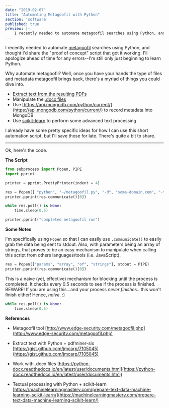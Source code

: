 ```yaml
---
date: "2019-02-07"
title: "Automating Metagoofil with Python"
section: 'software'
published: true
preview: |-
    I recently needed to automate metagoofil searches using Python, and thought I'd share the "proof of concept" script that got it working. I'll apologize ahead of time for any errors--I'm still only just beginning to learn Python.
---
```


I recently needed to automate [metagoofil](http://www.edge-security.com/metagoofil.php) searches using Python, and thought I'd share the "proof of concept" script that got it working. I'll apologize ahead of time for any errors--I'm still only just beginning to learn Python.

Why automate metagoofil? Well, once you have your hands the type of files and metadata metagoofil brings back, there's a myriad of things you could dive into.

- [Extract text from the resulting PDFs](https://gist.github.com/jmcarp/7105045)
- Manipulate the [.docx files](https://python-docx.readthedocs.io/en/latest/user/documents.html)
- Use [https://api.mongodb.com/python/current/](https://api.mongodb.com/python/current/) to record metadata into MongoDB
- Use [scikit-learn](https://machinelearningmastery.com/prepare-text-data-machine-learning-scikit-learn/) to perform some advanced text processing

I already have some pretty specific ideas for how I can use this short automation script, but I'll save those for late. There's quite a bit to share.

<hr />

Ok, here's the code.

**The Script**

```python
from subprocess import Popen, PIPE
import pprint

printer = pprint.PrettyPrinter(indent = 4)

res = Popen([ "python", "~/metagoofil.py", "-d", "some-domain.com", "-t", "doc,pdf", "-l", "200", "-n", "100", "-o", "/your/files/here", "-f", "results.html"], stdout = PIPE)
printer.pprint(res.communicate()[0])

while res.poll() is None:
    time.sleep(0.5)

printer.pprint("completed metagoofil run")
```

**Some Notes**

I'm specifically using `Popen` so that I can easily use `.communicate()`  to easily grab the data being sent to stdout. Also, with parameters being an array of strings, that proves to be an easy mechanism to manipulate when calling this script from others languages/tools (i.e. JavaScript).

```python
res = Popen(["params", "array", "of", "strings"], stdout = PIPE)
printer.pprint(res.communicate()[0])
```

This is a naive (yet, effective) mechanism for blocking until the process is completed. It checks every 0.5 seconds to see if the process is finished. BEWARE! If you are using this...and your process *never finishes*...this won't finish either! Hence, *naive*. :)

```python
while res.poll() is None:
    time.sleep(0.5)
```

**References**

- Metagoofil tool [http://www.edge-security.com/metagoofil.php](http://www.edge-security.com/metagoofil.php)

- Extract text with Python + pdfminer-six [https://gist.github.com/jmcarp/7105045](https://gist.github.com/jmcarp/7105045)

- Work with .docx files [https://python-docx.readthedocs.io/en/latest/user/documents.html](https://python-docx.readthedocs.io/en/latest/user/documents.html)

- Textual processing with Python + scikit-learn [https://machinelearningmastery.com/prepare-text-data-machine-learning-scikit-learn/](https://machinelearningmastery.com/prepare-text-data-machine-learning-scikit-learn/)